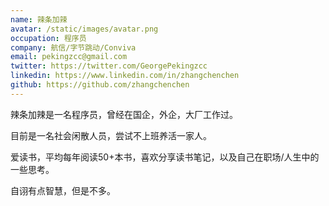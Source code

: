 ```yaml
---
name: 辣条加辣
avatar: /static/images/avatar.png
occupation: 程序员
company: 航信/字节跳动/Conviva
email: pekingzcc@gmail.com
twitter: https://twitter.com/GeorgePekingzcc
linkedin: https://www.linkedin.com/in/zhangchenchen
github: https://github.com/zhangchenchen
---
```


辣条加辣是一名程序员，曾经在国企，外企，大厂工作过。

目前是一名社会闲散人员，尝试不上班养活一家人。

爱读书，平均每年阅读50+本书，喜欢分享读书笔记，以及自己在职场/人生中的一些思考。

自诩有点智慧，但是不多。





